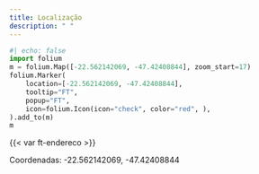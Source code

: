 ```yaml
---
title: Localização
description: " "
---
```


::: {.column-body}

```python
#| echo: false
import folium 
m = folium.Map([-22.562142069, -47.42408844], zoom_start=17)
folium.Marker(
    location=[-22.562142069, -47.42408844],
    tooltip="FT",
    popup="FT",
    icon=folium.Icon(icon="check", color="red", ),
).add_to(m)
m
```

{{< var ft-endereco >}}

Coordenadas: -22.562142069, -47.42408844

:::